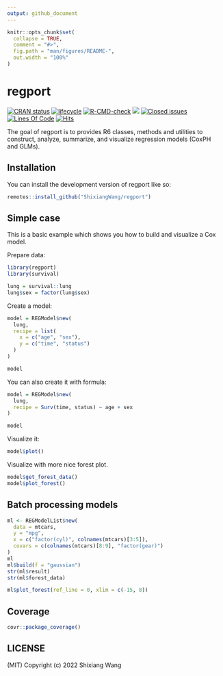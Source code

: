 ```yaml
---
output: github_document
---
```


<!-- README.md is generated from README.Rmd. Please edit that file -->

```r
knitr::opts_chunk$set(
  collapse = TRUE,
  comment = "#>",
  fig.path = "man/figures/README-",
  out.width = "100%"
)
```

# regport

<!-- badges: start -->
[![CRAN status](https://www.r-pkg.org/badges/version/regport)](https://cran.r-project.org/package=regport) 
[![lifecycle](https://img.shields.io/badge/lifecycle-maturing-blue.svg)](https://lifecycle.r-lib.org/articles/stages.html)
[![R-CMD-check](https://github.com/ShixiangWang/regport/workflows/R-CMD-check/badge.svg)](https://github.com/ShixiangWang/regport/actions) 
[![](https://cranlogs.r-pkg.org/badges/grand-total/regport?color=orange)](https://cran.r-project.org/package=regport) 
[![Closed issues](https://img.shields.io/github/issues-closed/ShixiangWang/regport.svg)](https://github.com/ShixiangWang/regport/issues?q=is%3Aissue+is%3Aclosed) 
[![Lines Of Code](https://tokei.rs/b1/github/ShixiangWang/regport?category=code)](https://github.com/ShixiangWang/regport) 
[![Hits](https://hits.seeyoufarm.com/api/count/incr/badge.svg?url=https%3A%2F%2Fgithub.com%2FShixiangWang%2Fsigminer&count_bg=%2379C83D&title_bg=%23555555&icon=&icon_color=%23E7E7E7&title=hits&edge_flat=false)](https://hits.seeyoufarm.com)

<!-- badges: end -->

The goal of regport is to provides R6 classes, methods and utilities to construct,
analyze, summarize, and visualize regression models (CoxPH and GLMs).

## Installation

You can install the development version of regport like so:

```r
remotes::install_github("ShixiangWang/regport")
```

## Simple case

This is a basic example which shows you how to build and visualize a Cox model.

Prepare data:

```r
library(regport)
library(survival)

lung = survival::lung
lung$sex = factor(lung$sex)
```
Create a model:

```r
model = REGModel$new(
  lung,
  recipe = list(
    x = c("age", "sex"),
    y = c("time", "status")
  )
)

model
```

You can also create it with formula:

```r
model = REGModel$new(
  lung,
  recipe = Surv(time, status) ~ age + sex
)

model
```

Visualize it:

```r
model$plot()
```

Visualize with more nice forest plot.

```r
model$get_forest_data()
model$plot_forest()
```

## Batch processing models

```r
ml <- REGModelList$new(
  data = mtcars,
  y = "mpg",
  x = c("factor(cyl)", colnames(mtcars)[3:5]),
  covars = c(colnames(mtcars)[8:9], "factor(gear)")
)
ml
ml$build(f = "gaussian")
str(ml$result)
str(ml$forest_data)

ml$plot_forest(ref_line = 0, xlim = c(-15, 8))
```

## Coverage

```r
covr::package_coverage()
```

## LICENSE

(MIT) Copyright (c) 2022 Shixiang Wang

